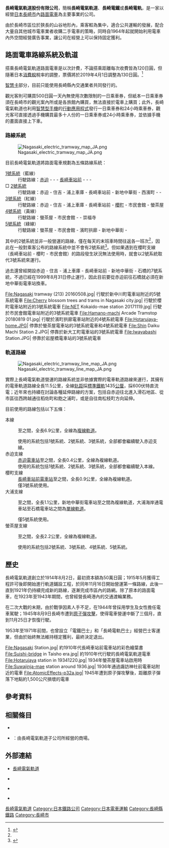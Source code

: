 {{Infobox Company 
| company_name = 長崎電氣軌道<br /><small>{{lang|ja|長崎電気軌道社}}</small>
| company_name_en = Nagasaki Electric Tramway Co., Ltd.
| company_logo = 
| company_type = [[株式會社|株式會社]]
| company_slogan = 
| image = File:Nagasaki Electric Tramway head office.png
| image_size =
| image_caption = 本社暨西町營業所
| market_information = 
| foundation = 1914年8月2日<ref name="About">{{Cite web| url=http://www.naga-den.com/publics/download/?file=/files/content_type/type019/1/201808222016081132.pdf| title=平成30年会社概要| publisher=長崎電氣軌道| accessdate=2019-03-20| language=ja| archive-date=2019-07-10| archive-url=https://web.archive.org/web/20190710180024/http://www.naga-den.com/publics/download/?file=%2Ffiles%2Fcontent_type%2Ftype019%2F1%2F201808222016081132.pdf| dead-url=no}}</ref>
| location = [[日本|日本]]<br />[[長崎縣|長崎縣]][[長崎市|長崎市]]大橋町4番5號
| telephone_no = 
| key_people = [[代表取締役|代表取締役]][[總經理|社長]] [[中島典明|中島典明]]
| industry = 陸運業
| products = 軌道事業、綜合廣告代理業、不動產業<ref name="About"/>
| capital = 2億1,000萬[[日圓|日圓]]<ref name="About"/>
| revenue = 21億8,649萬日圓（2018年3月時）<ref name="About"/>
| operating_income = 2,4787萬日圓（2018年3月時）<ref name="About"/>
| profit = 
| market_value = 
| num_employees = 221（2018年4月1日時）<ref name="About"/>
| P/E ratio =
| earnings per share =
| Net asset value =
| accounting_period = 每年3月31日
| major_shareholder = 山田屋石油（4.46%）
| divisions =
| subsid = 
| homepage = {{url|http://www.naga-den.com/}}
| footnotes = 
| width = 
}}

'''長崎電氣軌道股份有限公司'''，簡稱'''長崎電氣軌道'''、'''長崎電鐵'''或'''長崎電軌'''，是一家以經營[[日本|日本]][[長崎市|長崎市]]內[[路面電車|路面電車]]為主要事業的公司。

由於長崎市區位於狹長的山谷地形內，乘客較為集中，適合公共運輸的發展，配合大量自其他城市電車業者收購二手電車的策略，同時自1964年起就開始利用電車內外空間經營廣告事業，讓公司在經營上可以保持固定獲利。

== 路面電車路線系統及軌道 ==

搭乘長崎電氣軌道路面電車是以次計費，不論搭乘距離每次收費皆為120日圓，但隨著日本[[消費稅|消費稅]]稅率的調整，票價將於2019年4月1日調整為130日圓。<ref>{{Cite web| url=http://www.naga-den.com/publics/download/?file=/files/content_type/type019/199/201902222135368775.pdf| title=運賃改定の届出について| date=2019-02-26| publisher=長崎電氣軌道| language=ja| accessdate=2019-03-20| archive-date=2019-06-03| archive-url=https://web.archive.org/web/20190603145422/http://www.naga-den.com/publics/download/?file=%2Ffiles%2Fcontent_type%2Ftype019%2F199%2F201902222135368775.pdf| dead-url=no}}</ref>

[[智慧卡|智慧卡]]部分，目前只能使用長崎縣內交通業者共同發行的{{Tsl|ja|長崎スマートカード|長崎智慧卡}}。

觀光客則可購買500日圓一天內無使用次數限制的一日乘車券，但紙本一日乘車券須在長崎市的觀光案內所或是各旅館內購買，無法直接於電車上購買；此外，長崎電氣軌道也利用[[智慧型手機|智慧型手機]]的[[行動應用程式|行動應用程式]]發行一日乘車券和24小時乘車券，觀光客可直接透過手機購買最多十人份的一日乘車券或24小時乘車券，並依據手機的畫面直接上下車。

=== 路線系統 ===
[[File:Nagasaki_electric_tramway_map_JA.png|thumb]]

目前長崎電氣軌道將路面電車規劃為五條路線系統：

; {{Color|blue|■}} [[長崎電氣軌道1號系統|1號系統]]（藍線）
: 行駛路線：[[赤迫停留場|赤迫]] - {{Tsl|ja|住吉停留場 (長崎県)|住吉電車站 (長崎縣)|住吉}} - {{Tsl|ja|浦上車庫停留場|浦上車庫電車站|浦上車庫}} - [[長崎站#長崎電氣軌道|長崎車站前]] - {{Tsl|ja|新地中華街停留場|新地中華街電車站|新地中華街}} - {{Tsl|ja|西浜町停留場|西濱町電車站|西濱町}} - {{Tsl|ja|崇福寺停留場|崇福寺電車站|崇福寺}}
; □ [[長崎電氣軌道2號系統|2號系統]]
: 行駛路線：赤迫 - 住吉 - 浦上車庫 - 長崎車站前 - 新地中華街 - 西濱町 - {{tsl|ja|市民会館停留場|市民會館電車站|市民會館}} - {{Tsl|ja|蛍茶屋停留場|螢茶屋電車站|螢茶屋}}
; {{Color|red|■}} [[長崎電氣軌道3號系統|3號系統]]（紅線）
: 行駛路線：赤迫 - 住吉 - 浦上車庫 - 長崎車站前 - [[櫻町停留場|櫻町]] - 市民會館 - 螢茶屋
; {{Color|#ffd400|■}} [[長崎電氣軌道4號系統|4號系統]]（黃線）
: 行駛路線：螢茶屋 - 市民會館 - {{Tsl|ja|西浜町停留場|西濱町電車站|濱町拱廊}} - 崇福寺
; {{Color|green|■}} [[長崎電氣軌道5號系統|5號系統]]（綠線）
: 行駛路線：螢茶屋 - 市民會館 - 濱町拱廊 - 新地中華街 - {{Tsl|ja|石橋停留場|石橋電車站|石橋}}

其中的2號系統並非一般營運的路線，僅在每天的末班車時間往返各一班次<ref name="About"/>，因此在一般對乘客公布的路線系統中並不會有2號系統<ref>{{Cite web| url=http://www.naga-den.com/publics/index/9/| title=時刻・路線| publisher=長崎電氣軌道| accessdate=2019-03-20| language=ja| archive-date=2021-04-30| archive-url=https://web.archive.org/web/20210430090001/http://www.naga-den.com/publics/index/9/| dead-url=no}}</ref>。但如果遇到在櫻町支線（長崎車站前 - 櫻町 - 市民會館）的路段發生狀況無法使用時，就會以2號系統取代3號系統來運行。

過去還曾經開設赤迫 - 住吉 - 浦上車庫 - 長崎車站前 - 新地中華街 - 石橋的7號系統，不過已經在1999年8月31日停止運行，因此目前要從赤迫前往石橋就必須在新地中華街電車站換車。

<gallery widths=200px heights=200px>
File:Nagasaki tramway (213) 20160508.jpg| 行駛於新中川町電車站附近的5號系統電車
File:Cherry blossom trees and trams in Nagasaki city.jpg| 行駛於櫻町電車站附近的3號系統電車
File:NET Kokaido-mae station 20171119.jpg| 行駛於市民會館電車站附近的3號系統電車
File:Hamano-machi Arcade Tramstop 20180819 01.jpg| 行駛於濱町拱廊電車站附近的4號系統電車
File:Hotarujaya-home.JPG| 停靠於螢茶屋電車站的3號系統電車和4號系統電車
File:Shin Daiku Machi Station 2.JPG| 停靠於新大工町電車站的3號系統電車
File:Iwayabashi Station.JPG| 停靠於岩屋橋電車站的3號系統電車
</gallery>

=== 軌道路線 ===

[[File:Nagasaki_electric_tramway_line_map_JA.png|thumb]]

實際上長崎電氣軌道營運的路線系統並非依據實際的電車軌道路線來運行，其擁有的電車軌道路線全長11.5公里，全線[[轨距|轨距]]採[[標準鐵軌|標準鐵軌]]1435[[公厘|公厘]]，採600伏特直流電；近年來也持續在討論各種延伸路線的方案，包括自赤迫往北進入滑石地區、從市區往西跨越{{Tsl|ja|浦上川}}通往稻佐町和飽之浦町，或是自{{Tsl|ja|大浦海岸通停留場|大浦海岸通電車站|大浦海岸通}}往南松枝町方向延伸。

目前使用的路線包括以下五條：

; 本線
: {{Tsl|ja|住吉停留場 (長崎県)|住吉電車站 (長崎縣)|住吉電車站}}至{{Tsl|ja|崇福寺停留場|崇福寺電車站|崇福寺電車站}}之間，全長6.9公里，全線為[[复线铁路|複線軌道]]。
: 使用的系統包括1號系統、2號系統、3號系統，全部都會繼續駛入赤迫支線。
; 赤迫支線
: [[赤迫停留場|赤迫電車站]]至{{Tsl|ja|住吉停留場 (長崎県)|住吉電車站 (長崎縣)|住吉電車站}}之間，全長0.4公里，全線為複線軌道。
: 使用的系統包括1號系統、2號系統、3號系統，全部都會繼續駛入本線。
; 櫻町支線
: [[長崎站#長崎電氣軌道|長崎車站前電車站]]至{{tsl|ja|市民会館停留場|市民會館電車站}}之間，全長0.9公里，全線為複線軌道。
: 僅3號系統使用。
; 大浦支線
: {{Tsl|ja|新地中華街停留場|新地中華街電車站}}至{{Tsl|ja|石橋停留場|石橋電車站}}之間，全長1.1公里，新地中華街電車站至{{Tsl|ja|大浦海岸通停留場|大浦海岸通電車站}}之間為複線軌道，大浦海岸通電車站至石橋電車站之間為[[單線鐵路|單線軌道]]。
: 僅5號系統使用。
; 螢茶屋支線
: {{Tsl|ja|西浜町停留場|西濱町電車站}}至{{Tsl|ja|蛍茶屋停留場|螢茶屋電車站}}之間，全長2.2公里，全線為複線軌道。
: 使用的系統包括2號系統、3號系統、4號系統、5號系統。

== 歷史 ==

長崎電氣軌道創立於1914年8月2日，最初資本額為50萬日圓；1915年5月獲得工程許可後即開始進行軌道鋪設工程，於同年11月16日開始營運第一條路線，此後一直到1921年仍持續完成新的路線，逐漸完成市區內的路網。除了原本的路面電車，在1923年至1943年期間，也曾經營長崎港內的交通渡輪業務。

在二次大戰的末期，由於戰爭因素人手不足，在1944年曾採用學生及女性擔任電車駕駛；1945年8月9日長崎市遭到[[長崎市原子彈爆炸|原子彈攻擊]]，使得電車營運中斷了三個月，直到11月25日才恢復行駛。

1953年至1971年前間，也曾設立「電鐵巴士」和「長崎電軌巴士」經營巴士客運業，但由於始終無法維持穩定獲利，最終決定退出。

<gallery widths=200px heights=200px>
File:Nagasaki Station.jpg| 約1910年代長崎車站前電車站的彩色繪葉書
File:Suishi-bridge in Taisho era.jpg| 約1910年代行駛的長崎電氣軌道電車
File:Hotarujaya station in 19341220.jpg| 1934年螢茶屋電車站啟用時
File:Suwajinja-mae station around 1936.jpg| 1936年通過諏訪神社前電車站附近的電車
File:AtomicEffects-p32a.jpg| 1945年遭到原子彈攻擊後，距離原子彈落下地點約1,500公尺損壞的電車
</gallery>

== 參考資料 ==
{{Reflist}}

== 相關條目 ==
{{Commonscat|Nagasaki Electric Tramway}}

* {{Tsl|ja|日本の路面電車一覧|日本的路面電車一覽}}
* {{Tsl|ja|長崎西洋館}}：由長崎電氣軌道子公司所經營的商場。

== 外部連結 ==

* {{Ja}} [http://www.naga-den.com/ 長崎電氣軌道] {{Wayback|url=http://www.naga-den.com/ |date=20101227204236 }}
* {{Ja}} {{Facebook|nagasakidenkikidou|長崎電氣軌道}}
* {{Ja}} {{Twitter|naganyan_net|長崎電軌官方}}
* {{Ja}} {{Youtube|channel=UCQ7anr622Upy6g0XKMu-_og|長崎電氣軌道}}

{{長崎電氣軌道}}
{{日本路面電車}}

{{DEFAULTSORT:Nagasaki Denki kidou}}
[[Category:長崎電氣軌道|]]
[[Category:日本鐵路公司|Category:日本鐵路公司]]
[[Category:日本電車運輸|Category:日本電車運輸]]
[[Category:長崎縣鐵路|Category:長崎縣鐵路]]
[[Category:長崎市|Category:長崎市]]